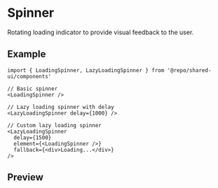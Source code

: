 
<Meta of={Stories} />

# Spinner

Rotating loading indicator to provide visual feedback to the user.

## Example

```tsx
import { LoadingSpinner, LazyLoadingSpinner } from '@repo/shared-ui/components'

// Basic spinner
<LoadingSpinner />

// Lazy loading spinner with delay
<LazyLoadingSpinner delay={1000} />

// Custom lazy loading spinner
<LazyLoadingSpinner
  delay={1500}
  element={<LoadingSpinner />}
  fallback={<div>Loading...</div>}
/>
```

## Preview

<Primary />
